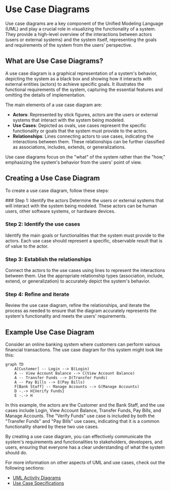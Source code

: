 
# Use Case Diagrams

Use case diagrams are a key component of the Unified Modeling Language (UML) and play a crucial role in visualizing the functionality of a system. They provide a high-level overview of the interactions between actors (users or external systems) and the system itself, representing the goals and requirements of the system from the users' perspective.

## What are Use Case Diagrams?

A use case diagram is a graphical representation of a system's behavior, depicting the system as a black box and showing how it interacts with external entities (actors) to achieve specific goals. It illustrates the functional requirements of the system, capturing the essential features and omitting the details of implementation.

The main elements of a use case diagram are:
- **Actors**: Represented by stick figures, actors are the users or external systems that interact with the system being modeled.
- **Use Cases**: Depicted as ovals, use cases represent the specific functionality or goals that the system must provide to the actors.
- **Relationships**: Lines connecting actors to use cases, indicating the interactions between them. These relationships can be further classified as associations, includes, extends, or generalizations.

<Callout type="info">
Use case diagrams focus on the "what" of the system rather than the "how," emphasizing the system's behavior from the users' point of view.
</Callout>

## Creating a Use Case Diagram

To create a use case diagram, follow these steps:

<Steps>
### Step 1: Identify the actors
Determine the users or external systems that will interact with the system being modeled. These actors can be human users, other software systems, or hardware devices.

### Step 2: Identify the use cases
Identify the main goals or functionalities that the system must provide to the actors. Each use case should represent a specific, observable result that is of value to the actor.

### Step 3: Establish the relationships
Connect the actors to the use cases using lines to represent the interactions between them. Use the appropriate relationship types (association, include, extend, or generalization) to accurately depict the system's behavior.

### Step 4: Refine and iterate
Review the use case diagram, refine the relationships, and iterate the process as needed to ensure that the diagram accurately represents the system's functionality and meets the users' requirements.
</Steps>

## Example Use Case Diagram

Consider an online banking system where customers can perform various financial transactions. The use case diagram for this system might look like this:

```mermaid
graph TD
    A[Customer] -- Login --> B(Login)
    A -- View Account Balance --> C(View Account Balance)
    A -- Transfer Funds --> D(Transfer Funds)
    A -- Pay Bills --> E(Pay Bills)
    F[Bank Staff] -- Manage Accounts --> G(Manage Accounts)
    D -.-> H{Verify Funds}
    E -.-> H
```

In this example, the actors are the Customer and the Bank Staff, and the use cases include Login, View Account Balance, Transfer Funds, Pay Bills, and Manage Accounts. The "Verify Funds" use case is included by both the "Transfer Funds" and "Pay Bills" use cases, indicating that it is a common functionality shared by these two use cases.

By creating a use case diagram, you can effectively communicate the system's requirements and functionalities to stakeholders, developers, and users, ensuring that everyone has a clear understanding of what the system should do.

For more information on other aspects of UML and use cases, check out the following sections:
- [UML Activity Diagrams](/uml-and-use-cases/uml-activity-diagrams)
- [Use Case Specifications](/uml-and-use-cases/use-cases/use-case-specifications)